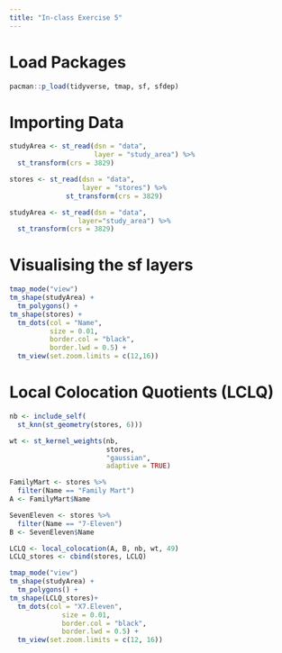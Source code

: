 ```yaml
---
title: "In-class Exercise 5"
---
```


# Load Packages

```r
pacman::p_load(tidyverse, tmap, sf, sfdep)
```

# Importing Data

```r
studyArea <- st_read(dsn = "data",                      
                     layer = "study_area") %>%         
  st_transform(crs = 3829)
```

```r
stores <- st_read(dsn = "data",
                  layer = "stores") %>%
              st_transform(crs = 3829)
```

```r
studyArea <- st_read(dsn = "data", 
                 layer="study_area") %>%
  st_transform(crs = 3829)
```

# Visualising the sf layers

```r
tmap_mode("view")
tm_shape(studyArea) +
  tm_polygons() +
tm_shape(stores) +
  tm_dots(col = "Name", 
          size = 0.01,
          border.col = "black", 
          border.lwd = 0.5) + 
  tm_view(set.zoom.limits = c(12,16))
```

# Local Colocation Quotients (LCLQ)

```r
nb <- include_self(
  st_knn(st_geometry(stores, 6)))

wt <- st_kernel_weights(nb,
                        stores,
                        "gaussian",
                        adaptive = TRUE)
```

```r
FamilyMart <- stores %>%
  filter(Name == "Family Mart")
A <- FamilyMart$Name

SevenEleven <- stores %>%
  filter(Name == "7-Eleven")
B <- SevenEleven$Name
```

```r
LCLQ <- local_colocation(A, B, nb, wt, 49)
LCLQ_stores <- cbind(stores, LCLQ)
```

```r
tmap_mode("view")
tm_shape(studyArea) +
  tm_polygons() +
tm_shape(LCLQ_stores)+ 
  tm_dots(col = "X7.Eleven",
             size = 0.01,
             border.col = "black",
             border.lwd = 0.5) +
  tm_view(set.zoom.limits = c(12, 16))
```
